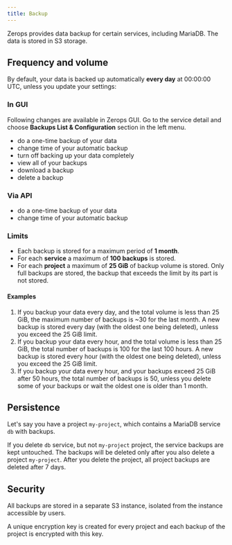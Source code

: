 ```yaml
---
title: Backup
---
```


Zerops provides data backup for certain services, including MariaDB. The data is stored in S3 storage.

## Frequency and volume
By default, your data is backed up automatically **every day** at 00:00:00 UTC, unless you update your settings:

### In GUI
Following changes are available in Zerops GUI. Go to the service detail and choose **Backups List & Configuration** section in the left menu.
* do a one-time backup of your data
* change time of your automatic backup
* turn off backing up your data completely
* view all of your backups
* download a backup
* delete a backup

### Via API
* do a one-time backup of your data
* change time of your automatic backup

### Limits
* Each backup is stored for a maximum period of **1 month**.
* For each **service** a maximum of **100 backups** is stored.
* For each **project** a maximum of **25 GiB** of backup volume is stored. Only full backups are stored, the backup that exceeds the limit by its part is not stored.

#### Examples
1. If you backup your data every day, and the total volume is less than 25 GiB, the maximum number of backups is ~30 for the last month. A new backup is stored every day (with the oldest one being deleted), unless you exceed the 25 GiB limit.
2. If you backup your data every hour, and the total volume is less than 25 GiB, the total number of backups is 100 for the last 100 hours. A new backup is stored every hour (with the oldest one being deleted), unless you exceed the 25 GiB limit.
3. If you backup your data every hour, and your backups exceed 25 GiB after 50 hours, the total number of backups is 50, unless you delete some of your backups or wait the oldest one is older than 1 month.

## Persistence
Let's say you have a project `my-project`, which contains a MariaDB service `db` with backups.

If you delete `db` service, but not `my-project` project, the service backups are kept untouched. The backups will be deleted only after you also delete a project `my-project`. After you delete the project, all project backups are deleted after 7 days.

## Security
All backups are stored in a separate S3 instance, isolated from the instance accessible by users.

A unique encryption key is created for every project and each backup of the project is encrypted with this key.

